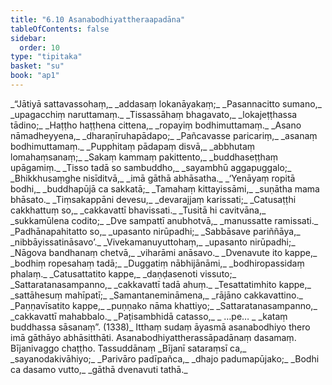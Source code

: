 ```yaml
---
title: "6.10 Asanabodhiyattheraapadāna"
tableOfContents: false
sidebar:
  order: 10
type: "tipitaka"
basket: "su"
book: "ap1"
---
```



<DynamicBreadcrumb />

<Division number="78" book="ap1" bookNo="20" page="122">

<Paragraph number="1471" type="verses" book="ap1">
_“Jātiyā sattavassohaṃ,_  
_addasaṃ lokanāyakaṃ;_  
_Pasannacitto sumano,_  
_upagacchiṃ naruttamaṃ._  

</Paragraph>

</Division>
<Division number="79" book="ap1" bookNo="20" page="122">

<Paragraph number="1472" type="verses" book="ap1">
_Tissassāhaṃ bhagavato,_  
_lokajeṭṭhassa tādino;_  
_Haṭṭho haṭṭhena cittena,_  
_ropayiṃ bodhimuttamaṃ._  

</Paragraph>

</Division>
<Division number="80" book="ap1" bookNo="20" page="122">

<Paragraph number="1473" type="verses" book="ap1">
_Asano nāmadheyyena,_  
_dharaṇīruhapādapo;_  
_Pañcavasse paricariṃ,_  
_asanaṃ bodhimuttamaṃ._  

</Paragraph>

</Division>
<Division number="81" book="ap1" bookNo="20" page="122">

<Paragraph number="1474" type="verses" book="ap1">
_Pupphitaṃ pādapaṃ disvā,_  
_abbhutaṃ lomahaṃsanaṃ;_  
_Sakaṃ kammaṃ pakittento,_  
_buddhaseṭṭhaṃ upāgamiṃ._  

</Paragraph>

</Division>
<Division number="82" book="ap1" bookNo="20" page="122">

<Paragraph number="1475" type="verses" book="ap1">
_Tisso tadā so sambuddho,_  
_sayambhū aggapuggalo;_  
_Bhikkhusaṃghe nisīditvā,_  
_imā gāthā abhāsatha._  

</Paragraph>

</Division>
<Division number="83" book="ap1" bookNo="20" page="123">

<Paragraph number="1476" type="verses" book="ap1">
_‘Yenāyaṃ ropitā bodhi,_  
_buddhapūjā ca sakkatā;_  
_Tamahaṃ kittayissāmi,_  
_suṇātha mama bhāsato._  

</Paragraph>

</Division>
<Division number="84" book="ap1" bookNo="20" page="123">

<Paragraph number="1477" type="verses" book="ap1">
_Tiṃsakappāni devesu,_  
_devarajjaṃ karissati;_  
_Catusaṭṭhi cakkhattuṃ so,_  
_cakkavattī bhavissati._  

</Paragraph>

</Division>
<Division number="85" book="ap1" bookNo="20" page="123">

<Paragraph number="1478" type="verses" book="ap1">
_Tusitā hi cavitvāna,_  
_sukkamūlena codito;_  
_Dve sampattī anubhotvā,_  
_manussatte ramissati._  

</Paragraph>

</Division>
<Division number="86" book="ap1" bookNo="20" page="123">

<Paragraph number="1479" type="verses" book="ap1">
_Padhānapahitatto so,_  
_upasanto nirūpadhi;_  
_Sabbāsave pariññāya,_  
_nibbāyissatināsavo’._  

</Paragraph>

</Division>
<Division number="87" book="ap1" bookNo="20" page="123">

<Paragraph number="1480" type="verses" book="ap1">
_Vivekamanuyuttohaṃ,_  
_upasanto nirūpadhi;_  
_Nāgova bandhanaṃ chetvā,_  
_viharāmi anāsavo._  

</Paragraph>

</Division>
<Division number="88" book="ap1" bookNo="20" page="123">

<Paragraph number="1481" type="verses" book="ap1">
_Dvenavute ito kappe,_  
_bodhiṃ ropesahaṃ tadā;_  
_Duggatiṃ nābhijānāmi,_  
_bodhiropassidaṃ phalaṃ._  

</Paragraph>

</Division>
<Division number="89" book="ap1" bookNo="20" page="123">

<Paragraph number="1482" type="verses" book="ap1">
_Catusattatito kappe,_  
_daṇḍasenoti vissuto;_  
_Sattaratanasampanno,_  
_cakkavattī tadā ahuṃ._  

</Paragraph>

</Division>
<Division number="90" book="ap1" bookNo="20" page="123">

<Paragraph number="1483" type="verses" book="ap1">
_Tesattatimhito kappe,_  
_sattāhesuṃ mahīpatī;_  
_Samantanemināmena,_  
_rājāno cakkavattino._  

</Paragraph>

</Division>
<Division number="91" book="ap1" bookNo="20" page="123">

<Paragraph number="1484" type="verses" book="ap1">
_Paṇṇavīsatito kappe,_  
_puṇṇako nāma khattiyo;_  
_Sattaratanasampanno,_  
_cakkavattī mahabbalo._  

</Paragraph>

</Division>
<Division number="92" book="ap1" bookNo="20" page="123">

<Paragraph number="1485" type="verses" book="ap1">
_Paṭisambhidā catasso,_  
_ …pe… _  
_kataṃ buddhassa sāsanaṃ”. (1338)_  

</Paragraph>

<Paragraph number="1486" book="ap1">
Itthaṃ sudaṃ āyasmā asanabodhiyo thero imā gāthāyo abhāsitthāti.

</Paragraph>
</Division>

<Paragraph number="1487" type="center" book="ap1">
Asanabodhiyattherassāpadānaṃ dasamaṃ.



</Paragraph>

<Paragraph number="1488" type="center" book="ap1">
Bījanivaggo chaṭṭho.



</Paragraph>

<Paragraph number="1489" type="center" book="ap1">
Tassuddānaṃ


</Paragraph>

<Paragraph number="1490" type="verses" book="ap1">
_Bījanī sataraṃsī ca,_  
_sayanodakivāhiyo;_  
_Parivāro padīpañca,_  
_dhajo padumapūjako;_  
_Bodhi ca dasamo vutto,_  
_gāthā dvenavuti tathā._
</Paragraph>